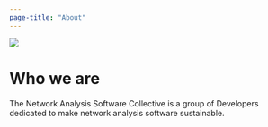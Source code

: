 ```yaml
---
page-title: "About"
---
```


![](logo/logo_nobg.png)

# Who we are

The Network Analysis Software Collective is a group of Developers dedicated to make 
network analysis software sustainable. 